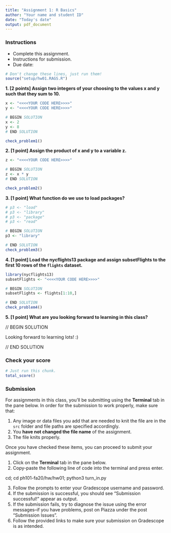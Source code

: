 ```yaml
---
title: "Assignment 1: R Basics"
author: "Your name and student ID"
date: "Today's date"
output: pdf_document
---
```


### Instructions 
* Complete this assignment.
* Instructions for submission.
* Due date:

```r
# Don't change these lines, just run them!
source("setup/hw01.RAGS.R")
```

\newpage

**1. [2 points] Assign two integers of your choosing to the values x and y such that they sum to 10.**

```r
x <- "<<<<YOUR CODE HERE>>>>"
y <- "<<<<YOUR CODE HERE>>>>"

# BEGIN SOLUTION
x <- 2
y <- 8
# END SOLUTION

check_problem1()
```

\newpage


**2. [1 point] Assign the product of x and y to a variable z.**

```r
z <- "<<<<YOUR CODE HERE>>>>"

# BEGIN SOLUTION
z <- x * y
# END SOLUTION

check_problem2()
```
\newpage

**3. [1 point] What function do we use to load packages?**
```r
# p3 <- "load"
# p3 <- "library"
# p3 <- "package"
# p3 <- "read"

# BEGIN SOLUTION
p3 <- "library"

# END SOLUTION
check_problem3()
```

\newpage

**4. [1 point] Load the nycflights13 package and assign subsetFlights to the first 10 rows of the `flights` dataset.**
```r
library(nycflights13)
subsetFlights <- "<<<<YOUR CODE HERE>>>>"

# BEGIN SOLUTION
subsetFlights <- flights[1:10,]

# END SOLUTION
check_problem4()
```

**5. [1 point] What are you looking forward to learning in this class?**

// BEGIN SOLUTION

Looking forward to learning lots! :)

// END SOLUTION

### Check your score
```r
# Just run this chunk.
total_score()
```


### Submission

For assignments in this class, you'll be submitting using the **Terminal** tab in the pane below. In order for the submission to work properly, make sure that:

1. Any image or data files you add that are needed to knit the file are in the `src` folder and file paths are specified accordingly. 
2. You **have not changed the file name** of the assignment.
3. The file knits properly.

Once you have checked these items, you can proceed to submit your assignment.

1. Click on the **Terminal** tab in the pane below.
2. Copy-paste the following line of code into the terminal and press enter.

cd; cd ph101-fa20/hw/hw01; python3 turn_in.py

3. Follow the prompts to enter your Gradescope username and password.
4. If the submission is successful, you should see "Submission successful!" appear as output.
5. If the submission fails, try to diagnose the issue using the error messages--if you have problems, post on Piazza under the post "Submission Issues".
6. Follow the provided links to make sure your submission on Gradescope is as intended.
